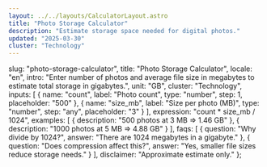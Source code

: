 ```yaml
---
layout: ../../layouts/CalculatorLayout.astro
title: "Photo Storage Calculator"
description: "Estimate storage space needed for digital photos."
updated: "2025-03-30"
cluster: "Technology"
---
```



  slug: "photo-storage-calculator",
  title: "Photo Storage Calculator",
  locale: "en",
  intro: "Enter number of photos and average file size in megabytes to estimate total storage in gigabytes.",
  unit: "GB",
  cluster: "Technology",
  inputs: [
    { name: "count", label: "Photo count", type: "number", step: 1, placeholder: "500" },
    { name: "size_mb", label: "Size per photo (MB)", type: "number", step: "any", placeholder: "3" }
  ],
  expression: "count * size_mb / 1024",
  examples: [
    { description: "500 photos at 3 MB ⇒ 1.46 GB" },
    { description: "1000 photos at 5 MB ⇒ 4.88 GB" }
  ],
  faqs: [
    { question: "Why divide by 1024?", answer: "There are 1024 megabytes in a gigabyte." },
    { question: "Does compression affect this?", answer: "Yes, smaller file sizes reduce storage needs." }
  ],
  disclaimer: "Approximate estimate only."
};

<Calculator schema={schema} />
